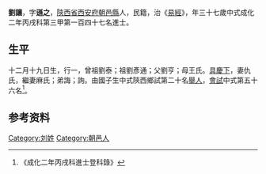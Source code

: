 {{Otheruses|other=名为劉讓的其他人物|劉讓}}
{{明清人物信息框
| 姓名 = 劉讓
| 原名 =
| 圖片名稱= 
| 圖片大小 =
| 圖片說明 = 
| 最高職務 =
| 國家 = 大明 
| 爵位 =
| 籍貫 = [[陝西|陝西]][[西安府|西安府]][[朝邑縣|朝邑縣]]
| 族裔 = 
| 旗籍 = 
| 字號 = 
| 諡號 =
| 出生日期 = 十二月十九日
| 出生地點 =
| 逝世日期 = 
| 逝世地點 =
| 墓葬 =
| 配偶 = 仇氏麻氏
| 親屬 = 曾祖劉泰，祖劉彥通，父劉亨，母王氏
| 出身 =
* 成化二年丙戌科進士
| 經歷 =
| 著作 =  
*
*
*
}}
'''劉讓'''{{BD|1430年||？年||}}，字'''遜之'''，[[陝西省|陝西省]][[西安府|西安府]][[朝邑縣|朝邑縣]]人，民籍，治《[[易經|易經]]》，年三十七歲中式成化二年丙戌科第三甲第一百四十七名進士。

== 生平 ==
十二月十九日生，行一，曾祖劉泰；祖劉彥通；父劉亨；母王氏。[[具慶下|具慶下]]，妻仇氏，繼妻麻氏；弟誨；詢。由國子生中式陝西鄉試第二十名[[舉人|舉人]]，[[會試|會試]]中式第五十六名<ref>《成化二年丙戌科進士登科錄》</ref>。

== 参考资料 ==
{{reflist}}

{{成化二年丙戌科殿试金榜}}

{{Authority control}}

{{DEFAULTSORT:}}
[[Category:刘姓|Category:刘姓]]
[[Category:朝邑人|Category:朝邑人]]


{{明朝人物小作品}}